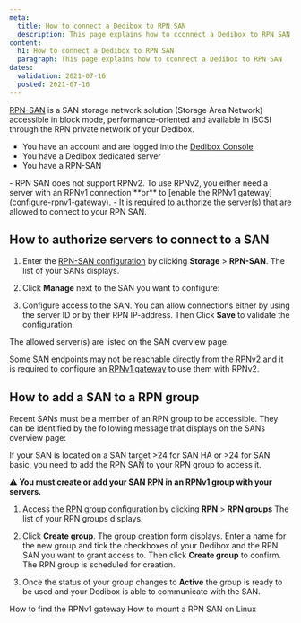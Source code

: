 ```yaml
---
meta:
  title: How to connect a Dedibox to RPN SAN
  description: This page explains how to cconnect a Dedibox to RPN SAN
content:
  h1: How to connect a Dedibox to RPN SAN
  paragraph: This page explains how to cconnect a Dedibox to RPN SAN
dates:
  validation: 2021-07-16
  posted: 2021-07-16
---
```



[RPN-SAN](https://www.scaleway.com/en/dedibox/storage/rpn-san/) is a SAN storage network solution (Storage Area Network) accessible in block mode, performance-oriented and available in iSCSI through the RPN private network of your Dedibox.

<Message type="requirement">

* You have an account and are logged into the [Dedibox Console](https://console.online.net)
* You have a Dedibox dedicated server
* You have a RPN-SAN 

</Message>

<Message type="important">
- RPN SAN does not support RPNv2. To use RPNv2, you either need a server with an RPNv1 connection **or** to [enable the RPNv1 gateway](configure-rpnv1-gateway).
- It is required to authorize the server(s) that are allowed to connect to your RPN SAN.

</Message>

## How to authorize servers to connect to a SAN

1. Enter the [RPN-SAN configuration](https://console.online.net/en/server/rpn/san) by clicking **Storage** > **RPN-SAN**. The list of your SANs displays.

2. Click **Manage** next to the SAN you want to configure:

  <Lightbox src="scaleway_rpn_san_manage.png" alt="" />

3. Configure access to the SAN. You can allow connections either by using the server ID or by their RPN IP-address. Then Click **Save** to validate the configuration.

<Lightbox src="scaleway_rpn_san_add.png" alt="" />

The allowed server(s) are listed on the SAN overview page. 

<Message type="tip">

Some SAN endpoints may not be reachable directly from the RPNv2 and it is required to configure an [RPNv1 gateway](/dedibox-network/rpn/how-to/configure-rpnv1-gateway/) to use them with RPNv2.

</Message>

## How to add a SAN to a RPN group

Recent SANs must be a member of an RPN group to be accessible. They can be identified by the following message that displays on the SANs overview page: 

<Message type="tip">

If your SAN is located on a SAN target >24 for SAN HA or >24 for SAN basic, you need to add the RPN SAN to your RPN group to access it. 

</Message>

<Message type="note">

**⚠ You must create or add your SAN RPN in an RPNv1 group with your servers.**

</Message>

1. Access the [RPN group](https://console.online.net/en/server/rpn) configuration by clicking **RPN** > **RPN groups** The list of your RPN groups displays.

2. Click **Create group**. The group creation form displays. Enter a name for the new group and tick the checkboxes of your Dedibox and the RPN SAN you want to grant access to. Then click **Create group** to confirm. The RPN group is scheduled for creation. 

3. Once the status of your group changes to **Active** the group is ready to be used and your Dedibox is able to communicate with the SAN.

<Lightbox src="scaleway_rpn_san_added.png" alt="" />

<Navigation title="See Also">
  <PreviousButton to="/dedibox-network/rpn/how-to/find-rpn-gateway/">How to find the RPNv1 gateway</PreviousButton>
  <NextButton to="/dedibox-network/rpn/how-to/mount-rpn-san-linux/">How to mount a RPN SAN on Linux</NextButton>
</Navigation>